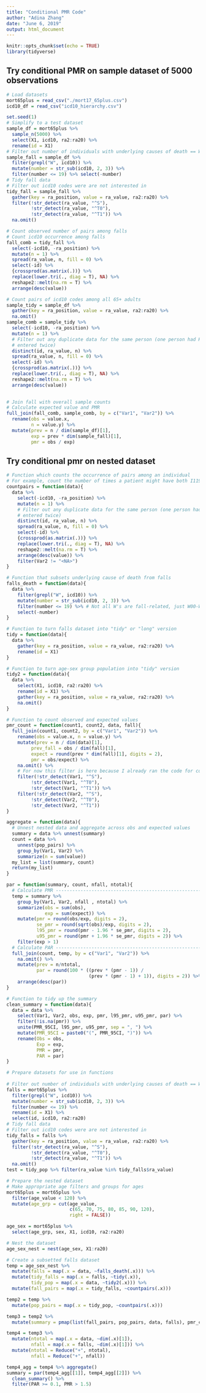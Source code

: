 ---
title: "Conditional PMR Code"
author: "Adina Zhang"
date: "June 6, 2019"
output: html_document
---

```{r setup, include=FALSE}
knitr::opts_chunk$set(echo = TRUE)
library(tidyverse)
```

## Try conditional PMR on sample dataset of 5000 observations

```{r, message = FALSE}
# Load datasets
mort65plus = read_csv("./mort17_65plus.csv")
icd10_df = read_csv("icd10_hierarchy.csv")
```

```{r}
set.seed(1)
# Simplify to a test dataset
sample_df = mort65plus %>% 
  sample_n(5000) %>% 
  select(X1, icd10, ra2:ra20) %>% 
  rename(id = X1)
# Filter out number of individuals with underlying causes of death == W00-W19 (falls)
sample_fall = sample_df %>% 
  filter(grepl("W", icd10)) %>%
  mutate(number = str_sub(icd10, 2, 3)) %>% 
  filter(number <= 19) %>% select(-number) 
# Tidy fall data
# Filter out icd10 codes were are not interested in
tidy_fall = sample_fall %>%
  gather(key = ra_position, value = ra_value, ra2:ra20) %>% 
  filter(!str_detect(ra_value, "^S"),
         !str_detect(ra_value, "^T0"),
         !str_detect(ra_value, "^T1")) %>% 
  na.omit()
```

```{r}
# Count observed number of pairs among falls
# Count icd10 occurrence among falls
fall_comb = tidy_fall %>%
  select(-icd10, -ra_position) %>% 
  mutate(n = 1) %>%
  spread(ra_value, n, fill = 0) %>% 
  select(-id) %>% 
  {crossprod(as.matrix(.))} %>% 
  replace(lower.tri(., diag = T), NA) %>% 
  reshape2::melt(na.rm = T) %>% 
  arrange(desc(value))
```

```{r}
# Count pairs of icd10 codes among all 65+ adults
sample_tidy = sample_df %>% 
  gather(key = ra_position, value = ra_value, ra2:ra20) %>% 
  na.omit()
sample_comb = sample_tidy %>% 
  select(-icd10, -ra_position) %>% 
  mutate(n = 1) %>% 
  # Filter out any duplicate data for the same person (one person had K729 
  # entered twice)
  distinct(id, ra_value, n) %>% 
  spread(ra_value, n, fill = 0) %>% 
  select(-id) %>% 
  {crossprod(as.matrix(.))} %>% 
  replace(lower.tri(., diag = T), NA) %>% 
  reshape2::melt(na.rm = T) %>% 
  arrange(desc(value))
  
```

```{r}
# Join fall with overall sample counts
# Calculate expected value and PMR
full_join(fall_comb, sample_comb, by = c("Var1", "Var2")) %>% 
  rename(obs = value.x,
         n = value.y) %>% 
  mutate(prev = n / dim(sample_df)[1],
         exp = prev * dim(sample_fall)[1],
         pmr = obs / exp)
```

## Try conditional pmr on nested dataset

```{r}
# Function which counts the occurrence of pairs among an individual
# For example, count the number of times a patient might have both I119 and I250 given they both had falling as an underlying cause
countpairs = function(data){
  data %>% 
    select(-icd10, -ra_position) %>% 
    mutate(n = 1) %>% 
    # Filter out any duplicate data for the same person (one person had K729 
    # entered twice)
    distinct(id, ra_value, n) %>% 
    spread(ra_value, n, fill = 0) %>% 
    select(-id) %>% 
    {crossprod(as.matrix(.))} %>% 
    replace(lower.tri(., diag = T), NA) %>% 
    reshape2::melt(na.rm = T) %>% 
    arrange(desc(value)) %>% 
    filter(Var2 != "<NA>")
}

# Function that subsets underlying cause of death from falls
falls_death = function(data){
  data %>% 
    filter(grepl("W", icd10)) %>%
    mutate(number = str_sub(icd10, 2, 3)) %>% 
    filter(number <= 19) %>% # Not all W's are fall-related, just W00-W19
    select(-number)
}

# Function to turn falls dataset into "tidy" or "long" version
tidy = function(data){
  data %>% 
    gather(key = ra_position, value = ra_value, ra2:ra20) %>% 
    rename(id = X1)
}

# Function to turn age-sex group population into "tidy" version
tidy2 = function(data){
  data %>% 
    select(X1, icd10, ra2:ra20) %>% 
    rename(id = X1) %>% 
    gather(key = ra_position, value = ra_value, ra2:ra20) %>% 
    na.omit()
}

# Function to count observed and expected values
pmr_count = function(count1, count2, data, fall){
  full_join(count1, count2, by = c("Var1", "Var2")) %>% 
    rename(obs = value.x, n = value.y) %>% 
    mutate(prev = n / dim(data)[1],
         prev_fall = obs / dim(fall)[1],
         expect = round(prev * dim(fall)[1], digits = 2),
         pmr = obs/expect) %>% 
    na.omit() %>% 
    # For now this filter is here because I already ran the code for counting pairs. Look into implementing this code sooner
    filter(!str_detect(Var1, "^S"),
         !str_detect(Var1, "^T0"),
         !str_detect(Var1, "^T1")) %>% 
    filter(!str_detect(Var2, "^S"),
         !str_detect(Var2, "^T0"),
         !str_detect(Var2, "^T1"))
}

aggregate = function(data){
  # Unnest nested data and aggregate across obs and expected values
  summary = data %>% unnest(summary)
  count = data %>% 
    unnest(pop_pairs) %>% 
    group_by(Var1, Var2) %>% 
    summarize(n = sum(value))
  my_list = list(summary, count)
  return(my_list)
}

par = function(summary, count, nfall, ntotal){
  # Calculate PMR ------------------------------------------------------ 
  temp = summary %>% 
    group_by(Var1, Var2, nfall , ntotal) %>% 
    summarize(obs = sum(obs),
              exp = sum(expect)) %>% 
    mutate(pmr = round(obs/exp, digits = 2),
           se_pmr = round(sqrt(obs)/exp, digits = 2),
           l95_pmr = round(pmr - 1.96 * se_pmr, digits = 2),
           u95_pmr = round(pmr + 1.96 * se_pmr, digits = 2)) %>% 
    filter(exp > 1)
  # Calculate PAR ------------------------------------------------------
  full_join(count, temp, by = c("Var1", "Var2")) %>% 
    na.omit() %>% 
    mutate(prev = n/ntotal,
           par = round(100 * ((prev * (pmr - 1)) / 
                              (prev * (pmr - 1) + 1)), digits = 2)) %>%
    arrange(desc(par))
}

# Function to tidy up the summary
clean_summary = function(data){
  data = data %>% 
    select(Var1, Var2, obs, exp, pmr, l95_pmr, u95_pmr, par) %>%
    filter(!is.na(pmr)) %>% 
    unite(PMR_95CI, l95_pmr, u95_pmr, sep = ", ") %>%
    mutate(PMR_95CI = paste0("(", PMR_95CI, ")")) %>% 
    rename(Obs = obs,
           Exp = exp,
           PMR = pmr,
           PAR = par)
}
```

```{r, message = FALSE, error = FALSE}
# Prepare datasets for use in functions
  
# Filter out number of individuals with underlying causes of death == W00-W19 (falls)
falls = mort65plus %>% 
  filter(grepl("W", icd10)) %>%
  mutate(number = str_sub(icd10, 2, 3)) %>% 
  filter(number <= 19) %>% 
  rename(id = X1) %>% 
  select(id, icd10, ra2:ra20)
# Tidy fall data
# Filter out icd10 codes were are not interested in
tidy_falls = falls %>%
  gather(key = ra_position, value = ra_value, ra2:ra20) %>% 
  filter(!str_detect(ra_value, "^S"),
         !str_detect(ra_value, "^T0"),
         !str_detect(ra_value, "^T1")) %>% 
  na.omit()
test = tidy_pop %>% filter(ra_value %in% tidy_falls$ra_value)
```

```{r}
# Prepare the nested dataset
# Make appropriate age filters and groups for ages
mort65plus = mort65plus %>% 
  filter(age_value < 120) %>% 
  mutate(age_grp = cut(age_value, 
                       c(65, 70, 75, 80, 85, 90, 120), 
                       right = FALSE))

age_sex = mort65plus %>% 
  select(age_grp, sex, X1, icd10, ra2:ra20)

# Nest the dataset
age_sex_nest = nest(age_sex, X1:ra20)
```
```{r, message = FALSE, error = FALSE}
# Create a subsetted falls dataset
temp = age_sex_nest %>% 
  mutate(falls = map(.x = data, ~falls_death(.x))) %>% 
  mutate(tidy_falls = map(.x = falls, ~tidy(.x)),
         tidy_pop = map(.x = data, ~tidy2(.x))) %>% 
  mutate(fall_pairs = map(.x = tidy_falls, ~countpairs(.x)))

temp2 = temp %>% 
  mutate(pop_pairs = map(.x = tidy_pop, ~countpairs(.x)))

temp3 = temp2 %>% 
  mutate(summary = pmap(list(fall_pairs, pop_pairs, data, falls), pmr_count))

temp4 = temp3 %>% 
  mutate(ntotal = map(.x = data, ~dim(.x)[1]),
         nfall = map(.x = falls, ~dim(.x)[1])) %>% 
  mutate(ntotal = Reduce("+", ntotal),
         nfall = Reduce("+", nfall))

temp4_agg = temp4 %>% aggregate()
summary = par(temp4_agg[[1]], temp4_agg[[2]]) %>% 
  clean_summary() %>% 
  filter(PAR >= 0.1, PMR > 1.5)
```






